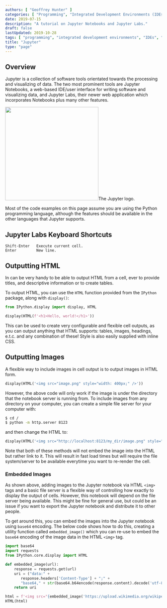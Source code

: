 ```yaml
---
authors: [ "Geoffrey Hunter" ]
categories: [ "Programming", "Integrated Development Environments (IDEs)" ]
date: 2019-07-15
description: "A tutorial on Jupyter Notebooks and Jupyter Labs."
draft: false
lastUpdated: 2019-10-28
tags: [ "programming", "integrated development environments", "IDEs", "Jupyter", "notebooks", "Jupyter Labs", "HTML", "IPython", "images", "server", "CSS", "embedded", "base64", "requests" ]
title: "Jupyter"
type: "page"
---
```



## Overview

Jupyter is a collection of software tools orientated towards the processing and visualizing of data. The two most prominent tools are Jupyter Notebooks, a web-based IDE/user interface for writing software and visualizing data, and Jupyter Labs, their newer web application which incorporates Notebooks plus many other features.


<Image src={jupyter_logo} width="300px">The Jupyter logo.</Image>

Most of the code examples on this page assume you are using the Python programming language, although the features should be available in the other languages that Jupyter supports.

## Jupyter Labs Keyboard Shortcuts

```text
Shift-Enter   Execute current cell.
Enter         New line.
```

## Outputting HTML

In can be very handy to be able to output HTML from a cell, ever to provide titles, and descriptive information or to create tables.

To output HTML, you can use the `HTML` function provided from the `IPython` package, along with `display()`:

```python
from IPython.display import display, HTML

display(HTML(f'<h1>Hello, world!</h1>'))
```

This can be used to create very configurable and flexible cell outputs, as you can output anything that HTML supports: tables, images, headings, e.t.c. and any combination of these! Style is also easily supplied with inline CSS.

## Outputting Images

A flexible way to include images in cell output is to output images in HTML form.

```python
display(HTML('<img src="image.png" style="width: 400px;" />'))
```

However, the above code will only work if the image is under the directory that the notebook server is running from. To include images from any directory on your computer, you can create a simple file server for your computer with:

```bash
$ cd /
$ python -m http.server 8123
```

and then change the HTML to:

```python
display(HTML('<img src="http://localhost:8123/my_dir/image.png" style="width: 400px;" />'))
```

Note that both of these methods will not embed the image into the HTML but rather link to it. This will result in fast load times but will require the file system/server to be available everytime you want to re-render the cell.

### Embedded Images

As shown above, adding images to the Jupyter notebook via HTML `<img>` tags and a basic file server is a flexible way of controlling how exactly to display the output of cells. However, this notebook will depend on the file server being available. This might be fine for general use, but could be an issue if you want to export the Jupyter notebook and distribute it to other people.

To get around this, you can embed the images into the Jupyter notebook using `base64` encoding. The below code shows how to do this, creating a utility function called `embedded_image()` which you can re-use to embed the `base64` encoding of the image data in the HTML `<img>` tag.

```python
import base64
import requests
from IPython.core.display import HTML

def embedded_image(url):
    response = requests.get(url)
    uri = ("data:" +
       response.headers['Content-Type'] + ";" +
       "base64," + str(base64.b64encode(response.content).decode('utf-8')))
    return uri

html = f'<img src="{embedded_image('https://upload.wikimedia.org/wikipedia/commons/5/56/Kosaciec_szczecinkowaty_Iris_setosa.jpg')}" />'
HTML(html)
```
